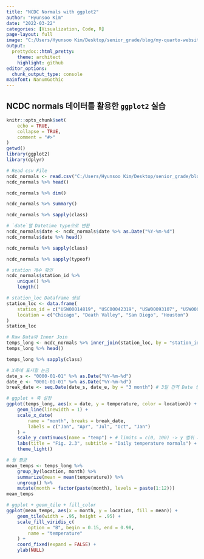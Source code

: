 ```yaml
---
title: "NCDC Normals with ggplot2"
author: "Hyunsoo Kim"
date: "2022-03-22"
categories: [Visualization, Code, R]
page-layout: full
image: "C:/Users/Hyunsoo Kim/Desktop/senior_grade/blog/my-quarto-website/Data_Visualization/data/image/NCDC_normals.png"
output:
  prettydoc::html_pretty:
    theme: architect
    highlight: github
editor_options: 
  chunk_output_type: console
mainfont: NanumGothic
---
```


## NCDC normals 데이터를 활용한 `ggplot2` 실습

```r
knitr::opts_chunk$set(
    echo = TRUE,
    collapse = TRUE,
    comment = "#>"
)
getwd()
library(ggplot2)
library(dplyr)
```

```r
# Read csv File
ncdc_normals <- read.csv("C:/Users/Hyunsoo Kim/Desktop/senior_grade/blog/my-quarto-website/Data_Visualization/data/ncdc_normals.csv")
ncdc_normals %>% head()

ncdc_normals %>% dim()

ncdc_normals %>% summary()

ncdc_normals %>% sapply(class)
```

```r
# `date`열 Datetime type으로 변환
ncdc_normals$date <- ncdc_normals$date %>% as.Date("%Y-%m-%d")
ncdc_normals$date %>% head()

ncdc_normals %>% sapply(class)

ncdc_normals %>% sapply(typeof)
```

```r
# station 개수 확인
ncdc_normals$station_id %>%
    unique() %>%
    length()

# station_loc Dataframe 생성
station_loc <- data.frame(
    station_id = c("USW00014819", "USC00042319", "USW00093107", "USW00012918"),
    location = c("Chicago", "Death Valley", "San Diego", "Houston")
)
station_loc

# Raw Data와 Inner Join
temps_long <- ncdc_normals %>% inner_join(station_loc, by = "station_id")
temps_long %>% head()

temps_long %>% sapply(class)
```

```r
# X축에 표시할 눈금
date_s <- "0000-01-01" %>% as.Date("%Y-%m-%d")
date_e <- "0001-01-01" %>% as.Date("%Y-%m-%d")
break_date <- seq.Date(date_s, date_e, by = "3 month") # 3달 간격 Date 생성

# ggplot + 축 설정
ggplot(temps_long, aes(x = date, y = temperature, color = location)) +
    geom_line(linewidth = 1) +
    scale_x_date(
        name = "month", breaks = break_date,
        labels = c("Jan", "Apr", "Jul", "Oct", "Jan")
    ) +
    scale_y_continuous(name = "temp") + # limits = c(0, 100) -> y 범위 지정
    labs(title = "Fig. 2.3", subtitle = "Daily temperature normals") +
    theme_light()
```

```r
# 월 평균
mean_temps <- temps_long %>%
    group_by(location, month) %>%
    summarize(mean = mean(temperature)) %>%
    ungroup() %>%
    mutate(month = factor(paste(month), levels = paste(1:12)))
mean_temps

# ggplot + geom_tile + fill_color
ggplot(mean_temps, aes(x = month, y = location, fill = mean)) +
    geom_tile(width = .95, height = .95) +
    scale_fill_viridis_c(
        option = "B", begin = 0.15, end = 0.98,
        name = "temperature"
    ) +
    coord_fixed(expand = FALSE) +
    ylab(NULL)
```
